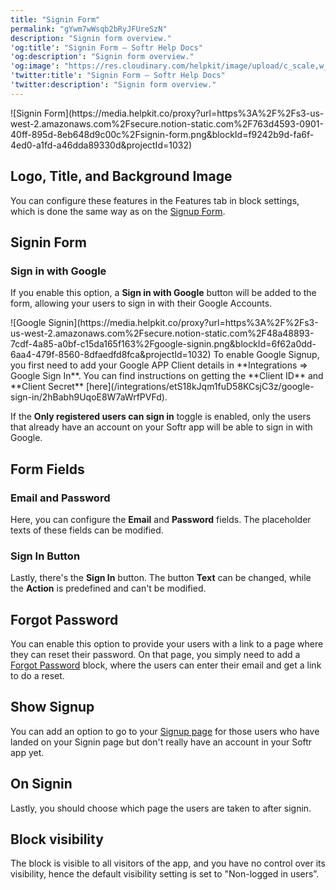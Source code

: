```yaml
---
title: "Signin Form"
permalink: "gYwm7wWsqb2bRyJFUreSzN"
description: "Signin form overview."
'og:title': "Signin Form – Softr Help Docs"
'og:description': "Signin form overview."
'og:image': "https://res.cloudinary.com/helpkit/image/upload/c_scale,w_700,q_auto/v1674219840/softrdocs_meta_OG_Image_Url_258f31c013.png"
'twitter:title': "Signin Form – Softr Help Docs"
'twitter:description': "Signin form overview."
---
```

<Frame caption="Signin Form">![Signin Form](https://media.helpkit.co/proxy?url=https%3A%2F%2Fs3-us-west-2.amazonaws.com%2Fsecure.notion-static.com%2F763d4593-0901-40ff-895d-8eb648d9c00c%2Fsignin-form.png&blockId=f9242b9d-fa6f-4ed0-a1fd-a46dda89330d&projectId=1032)</Frame>

## Logo, Title, and Background Image

You can configure these features in the Features tab in block settings, which is done the same way as on the [Signup Form](/add-and-manage-users/pxnkp9H3qyEVMF6XUceqnj/signup-form/tPe3uxmdcUNeFYuaLTR1o9).

## Signin Form

### **Sign in with Google**

If you enable this option, a **Sign in with Google** button will be added to the form, allowing your users to sign in with their Google Accounts.
<Frame caption="Google Signin">![Google Signin](https://media.helpkit.co/proxy?url=https%3A%2F%2Fs3-us-west-2.amazonaws.com%2Fsecure.notion-static.com%2F48a48893-7cdf-4a85-a0bf-c15da165f163%2Fgoogle-signin.png&blockId=6f62a0dd-6aa4-479f-8560-8dfaedfd8fca&projectId=1032)</Frame>
<Tip>To enable Google Signup, you first need to add your Google APP Client details in **Integrations => Google Sign In**. You can find instructions on getting the **Client ID** and **Client Secret** [here](/integrations/etS18kJqm1fuD58KCsjC3z/google-sign-in/2hBabh9UqoE8W7aWrfPVFd).</Tip>

If the **Only registered users can sign in** toggle is enabled, only the users that already have an account on your Softr app will be able to sign in with Google.

## Form Fields

### **Email and Password**

Here, you can configure the **Email** and **Password** fields. The placeholder texts of these fields can be modified.

### **Sign In Button**

Lastly, there's the **Sign In** button. The button **Text** can be changed, while the **Action** is predefined and can't be modified.

## Forgot Password

You can enable this option to provide your users with a link to a page where they can reset their password. On that page, you simply need to add a [Forgot Password](/add-and-manage-users/pxnkp9H3qyEVMF6XUceqnj/forgot-password-form/cdXruGUfrkDNtzJi5JWx9s) block, where the users can enter their email and get a link to do a reset.

## Show Signup

You can add an option to go to your [Signup page](/add-and-manage-users/pxnkp9H3qyEVMF6XUceqnj/signup-form/tPe3uxmdcUNeFYuaLTR1o9) for those users who have landed on your Signin page but don't really have an account in your Softr app yet.

## On Signin

Lastly, you should choose which page the users are taken to after signin.

## Block visibility

The block is visible to all visitors of the app, and you have no control over its visibility, hence the default visibility setting is set to "Non-logged in users”.